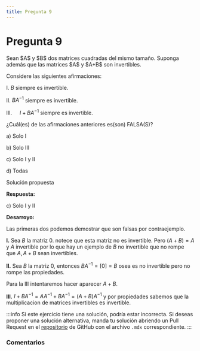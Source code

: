 ```yaml
---
title: Pregunta 9
---
```



# Pregunta 9

<div className="exercise">
Sean $A$ y $B$ dos matrices cuadradas del mismo tamaño. Suponga además que las matrices $A$ y $A+B$ son invertibles.

Considere las siguientes afirmaciones:

I. $B$ siempre es invertible.

II. $B A^{-1}$ siempre es invertible.

III. $\quad I+B A^{-1}$ siempre es invertible.

¿Cuál(es) de las afirmaciones anteriores es(son) FALSA(S)?

a) Solo I

b) Solo III

c) Solo I y II

d) Todas
</div>

<MDXDetails>
<summary>Solución propuesta</summary>

<div className="exercise">

**Respuesta:**

c) Solo I y II

**Desarroyo:**

Las primeras dos podemos demostrar que son falsas por contraejemplo.

**I.** Sea $B$ la matriz 0. notece que esta matriz no es invertible. Pero $(A + B) = A$ y $A$ invertible por lo que hay un ejemplo de $B$ no invertible que no rompe que $A, A+B$ sean invertibles.

**II.** Sea $B$ la matriz 0, entonces $BA^{-1} = [0] = B$ osea es no invertible pero no rompe las propiedades.

Para la III intentaremos hacer aparecer $A+B$.

**III.** $I + BA^{-1} = A A^{-1} + BA^{-1} = (A + B)A^{-1}$ y por propiedades sabemos que la multiplicacion de matrices invertibles es invertible.
</div>

:::info
Si este ejercicio tiene una solución, podría estar incorrecta. Si deseas proponer una solución alternativa, manda tu solución abriendo
un Pull Request en el [repositorio](https://github.com/crow-rojas/apuntes-fundamentals/pulls) de GitHub con el archivo
`.mdx` correspondiente.
:::

</MDXDetails>

### Comentarios

<Disqus
  url="https://crow-rojas.github.io/apuntes-fundamentals/docs/mathematics/linear-algebra/exercises/2023-2/p09"
  identifier="docs/mathematics/linear-algebra/exercises/2023-2/p09"
  title="2023-2 Álgebra Lineal - Pregunta 09"
/>
